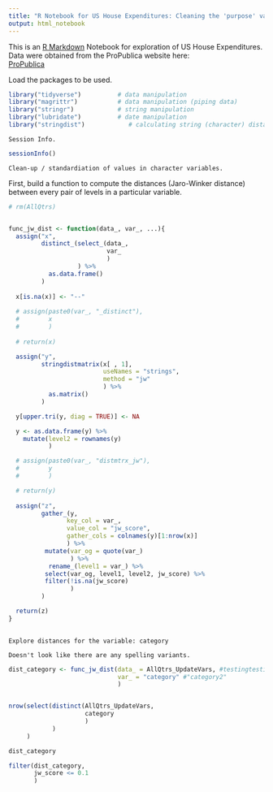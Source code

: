 ```yaml
---
title: "R Notebook for US House Expenditures: Cleaning the 'purpose' variable"
output: html_notebook
---
```


This is an [R Markdown](http://rmarkdown.rstudio.com) Notebook for exploration of US House Expenditures. Data were obtained from the ProPublica website here:  
[ProPublica](https://projects.propublica.org/represent/expenditures)  
  
  Load the packages to be used.
```r

library("tidyverse")          # data manipulation
library("magrittr")           # data manipulation (piping data)
library("stringr")            # string manipulation
library("lubridate")          # date manipulation
library("stringdist")            # calculating string (character) distances

```
  
    
    Session Info.
```r

sessionInfo()

```
  
    
    Clean-up / standardiation of values in character variables.  
    
  First, build a function to compute the distances (Jaro-Winker distance) between every pair of levels in a particular variable.
```r

# rm(AllQtrs)


func_jw_dist <- function(data_, var_, ...){
  assign("x",
         distinct_(select_(data_,
                           var_
                           )
                   ) %>% 
           as.data.frame()
         )
  
  x[is.na(x)] <- "--"
  
  # assign(paste0(var_, "_distinct"),
  #        x
  #        )
  
  # return(x)

  assign("y",
         stringdistmatrix(x[ , 1],
                          useNames = "strings",
                          method = "jw"
                          ) %>%
           as.matrix()
         )

  y[upper.tri(y, diag = TRUE)] <- NA

  y <- as.data.frame(y) %>% 
    mutate(level2 = rownames(y)
           )

  # assign(paste0(var_, "distmtrx_jw"),
  #        y
  #        )

  # return(y)
  
  assign("z",
         gather_(y,
                key_col = var_,
                value_col = "jw_score",
                gather_cols = colnames(y)[1:nrow(x)]
                ) %>% 
          mutate(var_og = quote(var_)
                 ) %>% 
           rename_(level1 = var_) %>% 
          select(var_og, level1, level2, jw_score) %>%
          filter(!is.na(jw_score)
                 )
         )

  return(z)
}
    
```
  
    
    Explore distances for the variable: category  
      
    Doesn't look like there are any spelling variants.
```r

dist_category <- func_jw_dist(data_ = AllQtrs_UpdateVars, #testingtesting,
                              var_ = "category" #"category2"
                              )


nrow(select(distinct(AllQtrs_UpdateVars,
                     category
                     )
            )
     )

dist_category

filter(dist_category,
       jw_score <= 0.1
       )

```
  
    
